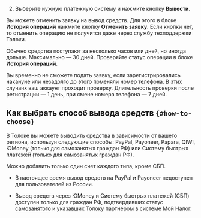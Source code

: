 2. Выберите нужную платежную систему и нажмите кнопку **Вывести**.

Вы можете отменить заявку на вывод средств. Для этого в блоке **История операций** нажмите кнопку **Отменить заявку**. Если кнопки нет, то отменить операцию не получится даже через службу техподдержки Толоки.

Обычно средства поступают за несколько часов или дней, но иногда дольше. Максимально — 30 дней. Проверяйте статус операции в блоке **История операций**.

<Note mode="restriction" title="Внимание">

Вы временно не сможете подать заявку, если зарегистрировались накануне или незадолго до этого поменяли номер телефона. В этих случаях ваш аккаунт проходит проверку. Длительность проверки после регистрации — 1 день, при смене номера телефона — 7 дней.

</Note>

## Как выбрать способ вывода средств `{#how-to-choose}`

В Толоке вы можете выводить средства в зависимости от вашего региона, используя следующие способы: PayPal, Payoneer, Papara, QIWI, ЮMoney (только для самозанятых граждан РФ) или Систему быстрых платежей (только для самозанятых граждан РФ).

Можно добавить только один счет каждого типа, кроме СБП.

<Note mode="restriction" title="Внимание">

- В настоящее время вывод средств на PayPal и Payoneer недоступен для пользователей из России.

- Вывод средств через ЮMoney и Систему быстрых платежей (СБП) доступен только для граждан РФ, подтвердивших статус [самозанятого](../../self-employed/about) и указавших Толоку партнером в системе Мой Налог.

</Note>
